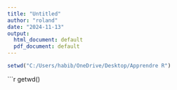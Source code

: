 ```yaml
---
title: "Untitled"
author: "roland"
date: "2024-11-13"
output:
  html_document: default
  pdf_document: default
---
```

```r
setwd("C:/Users/habib/OneDrive/Desktop/Apprendre R")
```


```r
getwd()
